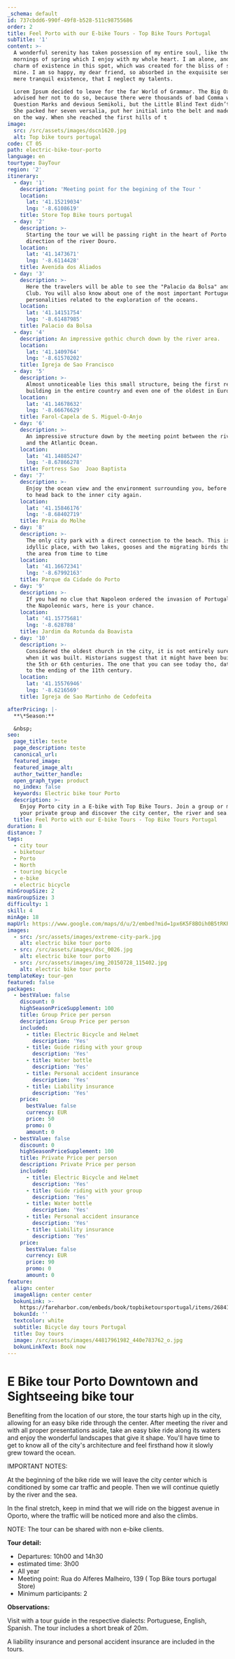 ```yaml
---
_schema: default
id: 737cbdd6-990f-49f8-b528-511c98755686
order: 2
title: Feel Porto with our E-bike Tours - Top Bike Tours Portugal
subTitle: '1'
content: >-
  A wonderful serenity has taken possession of my entire soul, like these sweet
  mornings of spring which I enjoy with my whole heart. I am alone, and feel the
  charm of existence in this spot, which was created for the bliss of souls like
  mine. I am so happy, my dear friend, so absorbed in the exquisite sense of
  mere tranquil existence, that I neglect my talents.

  Lorem Ipsum decided to leave for the far World of Grammar. The Big Oxmox
  advised her not to do so, because there were thousands of bad Comma wild
  Question Marks and devious Semikoli, but the Little Blind Text didn’t listen.
  She packed her seven versalia, put her initial into the belt and made herself
  on the way. When she reached the first hills of t
image:
  src: /src/assets/images/dscn1620.jpg
  alt: Top bike tours portugal
code: CT 05
path: electric-bike-tour-porto
language: en
tourtype: DayTour
region: '2'
itinerary:
  - day: '1'
    description: 'Meeting point for the begining of the Tour '
    location:
      lat: '41.15219034'
      lng: '-8.6108619'
    title: Store Top Bike tours portugal
  - day: '2'
    description: >-
      Starting the tour we will be passing right in the heart of Porto in the
      direction of the river Douro.
    location:
      lat: '41.1473671'
      lng: '-8.6114428'
    title: Avenida dos Aliados
  - day: '3'
    description: >-
      Here the travelers will be able to see the "Palacio da Bolsa" and the Hard
      Club. You will also know about one of the most important Portuguese
      personalities related to the exploration of the oceans.
    location:
      lat: '41.14151754'
      lng: '-8.61487985'
    title: Palacio da Bolsa
  - day: '4'
    description: An impressive gothic church down by the river area.
    location:
      lat: '41.1409764'
      lng: '-8.61570202'
    title: Igreja de Sao Francisco
  - day: '5'
    description: >-
      Almost unnoticeable lies this small structure, being the first renaissance
      building in the entire country and even one of the oldest in Europe.
    location:
      lat: '41.14678632'
      lng: '-8.66676629'
    title: Farol-Capela de S. Miguel-O-Anjo
  - day: '6'
    description: >-
      An impressive structure down by the meeting point between the river Douro
      and the Atlantic Ocean.
    location:
      lat: '41.14885247'
      lng: '-8.67866278'
    title: Fortress Sao  Joao Baptista
  - day: '7'
    description: >-
      Enjoy the ocean view and the environment surrounding you, before starting
      to head back to the inner city again.
    location:
      lat: '41.15846176'
      lng: '-8.68402719'
    title: Praia do Molhe
  - day: '8'
    description: >-
      The only city park with a direct connection to the beach. This is an
      idyllic place, with two lakes, gooses and the migrating birds that visit
      the area from time to time
    location:
      lat: '41.16672341'
      lng: '-8.67992163'
    title: Parque da Cidade do Porto
  - day: '9'
    description: >-
      If you had no clue that Napoleon ordered the invasion of Portugal during
      the Napoleonic wars, here is your chance.
    location:
      lat: '41.15775681'
      lng: '-8.628788'
    title: Jardim da Rotunda da Boavista
  - day: '10'
    description: >-
      Considered the oldest church in the city, it is not entirely sure as to
      when it was built. Historians suggest that it might have been build around
      the 5th or 6th centuries. The one that you can see today tho, dates back
      to the ending of the 11th century.
    location:
      lat: '41.15576946'
      lng: '-8.6216569'
    title: Igreja de Sao Martinho de Cedofeita

afterPricing: |-
  **\*Season:**

  &nbsp;
seo:
  page_title: teste
  page_description: teste
  canonical_url:
  featured_image:
  featured_image_alt:
  author_twitter_handle:
  open_graph_type: product
  no_index: false
  keywords: Electric bike tour Porto
  description: >-
    Enjoy Porto city in a E-bike with Top Bike Tours. Join a group or make it
    your private group and discover the city center, the river and sea.
  title: Feel Porto with our E-bike Tours - Top Bike Tours Portugal
duration: 8
distance: 7
tags:
  - city tour
  - biketour
  - Porto
  - North
  - touring bicycle
  - e-bike
  - electric bicycle
minGroupSize: 2
maxGroupSize: 3
difficulty: 1
skill: 4
minAge: 18
mapUrl: https://www.google.com/maps/d/u/2/embed?mid=1px6K5F8BOih0B5tRKPQdRuea9hY
images:
  - src: /src/assets/images/extreme-city-park.jpg
    alt: electric bike tour porto
  - src: /src/assets/images/dsc_0026.jpg
    alt: electric bike tour porto
  - src: /src/assets/images/img_20150728_115402.jpg
    alt: electric bike tour porto
templateKey: tour-gen
featured: false
packages:
  - bestValue: false
    discount: 0
    highSeasonPriceSupplement: 100
    title: Group Price per person
    description: Group Price per person
    included:
      - title: Electric Bicycle and Helmet
        description: 'Yes'
      - title: Guide riding with your group
        description: 'Yes'
      - title: Water bottle
        description: 'Yes'
      - title: Personal accident insurance
        description: 'Yes'
      - title: Liability insurance
        description: 'Yes'
    price:
      bestValue: false
      currency: EUR
      price: 50
      promo: 0
      amount: 0
  - bestValue: false
    discount: 0
    highSeasonPriceSupplement: 100
    title: Private Price per person
    description: Private Price per person
    included:
      - title: Electric Bicycle and Helmet
        description: 'Yes'
      - title: Guide riding with your group
        description: 'Yes'
      - title: Water bottle
        description: 'Yes'
      - title: Personal accident insurance
        description: 'Yes'
      - title: Liability insurance
        description: 'Yes'
    price:
      bestValue: false
      currency: EUR
      price: 90
      promo: 0
      amount: 0
feature:
  align: center
  imageAlign: center center
  bokunLink: >-
    https://fareharbor.com/embeds/book/topbiketoursportugal/items/268411/calendar/2020/11/?flow=479507&full-items=yes
  bokunId: ''
  textcolor: white
  subtitle: Bicycle day tours Portugal
  title: Day tours
  image: /src/assets/images/44817961982_440e783762_o.jpg
  bokunLinkText: Book now
---
```


# E Bike tour Porto Downtown and Sightseeing bike tour

Benefiting from the location of our store, the tour starts high up in the city,
allowing for an easy bike ride through the center. After meeting the river and
with all proper presentations aside, take an easy bike ride along its waters and
enjoy the wonderful landscapes that give it shape. You'll have time to get to
know all of the city's architecture and feel firsthand how it slowly grew toward
the ocean.

IMPORTANT NOTES:

At the beginning of the bike ride we will leave the city center which is
conditioned by some car traffic and people. Then we will continue quietly by the
river and the sea.

In the final stretch, keep in mind that we will ride on the biggest avenue in
Oporto, where the traffic will be noticed more and also the climbs.

NOTE: The tour can be shared with non e-bike clients.

**Tour detail:**

- Departures: 10h00 and 14h30
- estimated time: 3h00
- All year
- Meeting point: Rua do Alferes Malheiro, 139 ( Top Bike tours portugal Store)
- Minimum participants: 2

**Observations:**

Visit with a tour guide in the respective dialects: Portuguese, English,
Spanish. The tour includes a short break of 20m.

A liability insurance and personal accident insurance are included in the tours.
